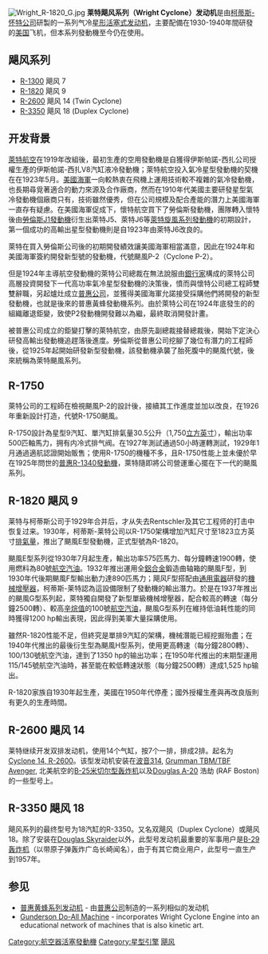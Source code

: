 {{unreferenced|time=2009-12-31T05:12:57+00:00}}

[[File:Wright_R-1820_G.jpg|thumb]]
'''莱特飓风系列（Wright Cyclone）发动机'''是由[[柯蒂斯-怀特公司|柯蒂斯-怀特公司]]研製的一系列气冷[[星型发动机|星形活塞式发动机]]，主要配備在1930-1940年間研發的[[美国|美国]]飞机，但本系列發動機至今仍在使用。

==飓风系列==
*[[莱特_R-1300|R-1300]] 飓风 7
*[[莱特_R-1820|R-1820]] 飓风 9
*[[莱特_R-2600|R-2600]] 飓风 14 (Twin Cyclone)
*[[莱特_R-3350|R-3350]] 飓风 18 (Duplex Cyclone)

==开发背景==
[[萊特航空|萊特航空]]在1919年改組後，最初生產的空用發動機是自獲得伊斯帕諾-西扎公司授權生產的伊斯帕諾-西扎V8汽缸液冷發動機；萊特航空投入氣冷星型發動機的契機在在1923年5月。[[美國海軍|美國海軍]]一向較熱衷在飛機上運用技術較不複雜的氣冷發動機，也長期尋覓著適合的動力來源及合作廠商，然而在1910年代美國主要研發星型氣冷發動機個廠商只有{{link-en|勞倫斯航空發動機公司|Lawrance Aero Engine Company}}，技術雖然優秀，但在公司規模及配合產能的潛力上美國海軍一直存有疑慮。在美國海軍促成下，懷特航空買下了勞倫斯發動機，團隊轉入懷特後由[[勞倫斯J1發動機|勞倫斯J1發動機]]衍生出萊特J5、萊特J6等[[萊特旋風系列發動機|萊特旋風系列發動機]]的初期設計，第一個成功的高輸出星型發動機則是自1923年由萊特J6改良的{{link-en|萊特R-790發動機|Wright R-790 Whirlwind}}。

萊特在買入勞倫斯公司後的初期開發績效讓美國海軍相當滿意，因此在1924年和美國海軍簽約開發新型號的發動機，代號颶風P-2（Cyclone P-2）。

但是1924年主導航空發動機的萊特公司總裁{{link-en|弗雷德里克·布蘭特·倫斯勒|Frederick Rentschler}}在無法說服由[[銀行家|銀行家]]構成的萊特公司高層投資開發下一代高功率氣冷星型發動機的決策後，憤而與懷特公司總工程師{{link-en|喬治·傑克森·米德|George J. Mead}}雙雙辭職，另起爐灶成立[[普惠公司|普惠公司]]，並獲得美國海軍允諾接受採購他們將開發的新型發動機，也就是後來的普惠黃蜂發動機系列。由於萊特公司在1924年底發生的的組織離退鉅變，致使P2發動機開發難以為繼，最終取消開發計畫。

被普惠公司成立的鉅變打擊的萊特航空，由原先副總裁{{link-en|查爾斯·勞倫斯|Charles Lawrance}}接替總裁後，開始下定決心研發高輸出發動機追趕落後進度。勞倫斯從普惠公司挖腳了幾位有潛力的工程師後，從1925年起開始研發新型發動機，該發動機承襲了胎死腹中的颶風代號，後來統稱為萊特颶風系列。

==R-1750==
萊特公司的工程師在檢視颶風P-2的設計後，接續其工作進度並加以改良，在1926年重新設計打造，代號R-1750颶風。

R-1750設計為星型9汽缸、單汽缸排氣量30.5公升（1,750[[立方英寸|立方英寸]]），輸出功率500匹軸馬力，拥有内冷式排气阀。在1927年測試通過50小時運轉測試，1929年1月通過適航認證開始販售；使用R-1750的機種不多，且R-1750性能上並未優於早在1925年問世的[[普惠R-1340發動機|普惠R-1340發動機]]，萊特隨即將公司營運重心擺在下一代的颶風系列。

==R-1820 飓风 9==
莱特与柯蒂斯公司于1929年合并后，才从失去Rentschler及其它工程师的打击中恢复过来。1930年，柯蒂斯-莱特公司以R-1750架構增加汽缸尺寸至1823立方英寸[[排氣量|排氣量]]，推出了颶風E型發動機，正式型號為R-1820。

颶風E型系列從1930年7月起生產，輸出功率575匹馬力、每分鐘轉速1900轉，使用燃料為80號[[航空汽油|航空汽油]]。1932年推出運用全[[鋁合金|鋁合金]]鍛造曲轴箱的颶風F型，到1930年代後期颶風F型輸出動力達890匹馬力；飓风F型搭配由[[通用電器|通用電器]]研發的[[機械增壓器|機械增壓器]]，柯蒂斯-莱特認為這設備限制了發動機的輸出潛力。於是在1937年推出的颶風G型系列起，萊特獨自開發了新型單級機械增壓器，配合較高的轉速（每分鐘2500轉）、較高[[辛烷值|辛烷值]]的100號[[航空汽油|航空汽油]]，颶風G型系列在維持低油耗性能的同時獲得1200 hp輸出表現，因此得到美軍大量採購使用。

雖然R-1820性能不足，但終究是單排9汽缸的架構，機械潛能已經挖掘殆盡；在1940年代推出的最後衍生型為颶風H型系列，使用更高轉速（每分鐘2800轉）、100/130號航空汽油，達到了1350 hp的输出功率；在1950年代推出的末期型運用115/145號航空汽油時，甚至能在較低轉速狀態（每分鐘2500轉）達成1,525 hp输出。

R-1820家族自1930年起生產，美國在1950年代停產；國外授權生產與再改良版則有更久的生產時間。

==R-2600 飓风 14==
莱特继续开发双排发动机，使用14个气缸，按7个一排，排成2排。起名为[[莱特_R-2600|Cyclone 14, R-2600]]。该型发动机安装在[[波音314|波音314]], [[TBF Avenger|
Grumman TBM/TBF Avenger]], 北美航空的[[B-25米切尔型轰炸机|B-25米切尔型轰炸机]]以及[[Douglas_DB-7|Douglas A-20]] 浩劫 (RAF Boston)的一些型号上。

==R-3350 飓风 18==
飓风系列的最终型号为18汽缸的R-3350。又名双飓风（Duplex Cyclone）或飓风 18。除了安装在[[Douglas_Skyraider|Douglas Skyraider]]以外，此型号发动机最重要的军事用户是[[B-29轰炸机|B-29轰炸机]]（以带原子弹轰炸广岛长崎闻名），由于有其它商业用户，此型号一直生产到1957年。

==参见==
*[[普惠黄蜂系列发动机|普惠黄蜂系列发动机]] - 由[[普惠公司|普惠公司]]制造的一系列相似的发动机
*[[Gunderson_Do-All_Machine|Gunderson Do-All Machine]] - incorporates Wright Cyclone Engine into an educational network of machines that is also kinetic art.

{{莱特的航空发动机}}
{{航空航天列表集}}

{{DEFAULTSORT:Wright Cyclone Series}}
[[Category:航空器活塞發動機|Category:航空器活塞發動機]]
[[Category:星型引擎|Category:星型引擎]]
[[Category:柯蒂斯-萊特公司|飓风]]